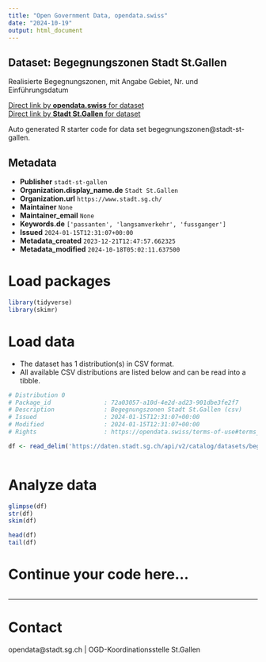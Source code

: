 ```yaml
---
title: "Open Government Data, opendata.swiss"
date: "2024-10-19"
output: html_document
---
```


## Dataset: Begegnungszonen Stadt St.Gallen

Realisierte Begegnungszonen, mit Angabe Gebiet, Nr. und Einführungsdatum

[Direct link by **opendata.swiss** for dataset](https://opendata.swiss/de/dataset/begegnungszonen2)<br>
[Direct link by **Stadt St.Gallen** for dataset](https://daten.stadt.sg.ch/explore/dataset/begegnungszonen/)

Auto generated R starter code for data set begegnungszonen@stadt-st-gallen.

## Metadata

- **Publisher** `stadt-st-gallen`
- **Organization.display_name.de** `Stadt St.Gallen`
- **Organization.url** `https://www.stadt.sg.ch/`
- **Maintainer** `None`
- **Maintainer_email** `None`
- **Keywords.de** `['passanten', 'langsamverkehr', 'fussganger']`
- **Issued** `2024-01-15T12:31:07+00:00`
- **Metadata_created** `2023-12-21T12:47:57.662325`
- **Metadata_modified** `2024-10-18T05:02:11.637500`


# Load packages

```r

library(tidyverse)
library(skimr)

```

# Load data

-   The dataset has 1 distribution(s) in CSV format.
-   All available CSV distributions are listed below and can be read into a tibble.

```r

# Distribution 0
# Package_id               : 72a03057-a10d-4e2d-ad23-901dbe3fe2f7
# Description              : Begegnungszonen Stadt St.Gallen (csv)
# Issued                   : 2024-01-15T12:31:07+00:00
# Modified                 : 2024-01-15T12:31:07+00:00
# Rights                   : https://opendata.swiss/terms-of-use#terms_by_ask

df <- read_delim('https://daten.stadt.sg.ch/api/v2/catalog/datasets/begegnungszonen/exports/csv?use_labels=true')



```

# Analyze data

```r

glimpse(df)
str(df)
skim(df)

head(df)
tail(df)

```

# Continue your code here...

```r

```

------------------------------------------------------------------------

# Contact

opendata@stadt.sg.ch | OGD-Koordinationsstelle St.Gallen
